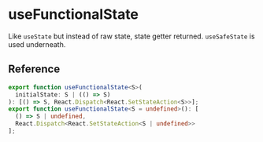 
<Meta title="State/useFunctionalState" />

# useFunctionalState

Like `useState` but instead of raw state, state getter returned. `useSafeState` is used underneath.

## Reference

```ts
export function useFunctionalState<S>(
  initialState: S | (() => S)
): [() => S, React.Dispatch<React.SetStateAction<S>>];
export function useFunctionalState<S = undefined>(): [
  () => S | undefined,
  React.Dispatch<React.SetStateAction<S | undefined>>
];
```
